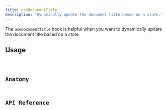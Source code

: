 ```yaml
---
title: useDocumentTitle
description: 'Dynamically update the document title based on a state.'
---
```





The `useDocumentTitle` hook is helpful when you want to dynamically update the document title based on a state.

<DemoWrapper>
	<Example client:load />
</DemoWrapper>

## Usage

<Code lang="tsx" title="./src/App.tsx" code={code} />

## Anatomy

## API Reference
